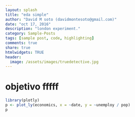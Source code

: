 ```yaml
---
layout: splash
title: "eda simple"
author: "David M soto (davidmontesoto@gmail.com)"
date: "oct 17, 2016"
description: "london experiment."
category: Sample-Posts
tags: [sample post, code, highlighting]
comments: true
share: true
htmlwidgets: TRUE
header:
  image: /assets/images/truedetective.jpg
---
```



# objetivo fffff


```r

library(plotly)
p <- plot_ly(economics, x = ~date, y = ~unemploy / pop)
p
```